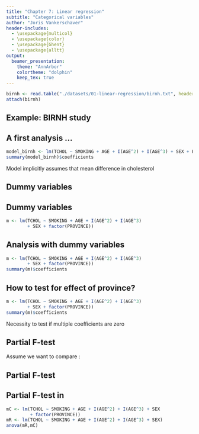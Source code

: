 ```yaml
---
title: "Chapter 7: Linear regression"
subtitle: "Categorical variables"
author: "Joris Vankerschaver"
header-includes:
  - \usepackage{multicol}
  - \usepackage{color}
  - \usepackage{Ghent}
  - \usepackage{alltt}
output: 
  beamer_presentation:
    theme: "AnnArbor"
    colortheme: "dolphin"
    keep_tex: true
---
```


```r
birnh <- read.table("./datasets/01-linear-regression/birnh.txt", header = T, sep = "\t", dec = ".")
attach(birnh)
```
## Example: BIRNH study

\begin{itemize}
\item Epidemiological follow-up study in the mid 80s where nutritional and health data in Belgium were measured ($n=5,815$)
\item \alert{Goal}: effect of smoking on cholesterol
\item Since people from different provinces might have a different smoking and dietary behaviour, we want to correct for province
\item Possible values of this variable:
\begin{itemize}
\item 1: West Flanders
\item 2: East Flanders
\item 3: Flemish Brabant
\item 7: Antwerp
\item 8: Limburg
\end{itemize}
\end{itemize}

## A first analysis ...

\small
```r
model_birnh <- lm(TCHOL ~ SMOKING + AGE + I(AGE^2) + I(AGE^3) + SEX + PROVINCE)
summary(model_birnh)$coefficients
```
\normalsize
Model implicitly assumes that mean difference in cholesterol 
\begin{itemize}
\item between Limburg and West-Flanders is 7 times as large as 
\item the one between East- and West-Flanders
\end{itemize}

## Dummy variables

\begin{itemize}
\item Create 4 \alert{dummy variables}
\begin{eqnarray*}
P_2 & = & \left\{\begin{array}{ll}
1 & \textrm{East Flanders}\\
0 & \textrm{other}
\end{array}\right.\\
P_3 & = &\left\{\begin{array}{ll}
1 & \textrm{Flemish Brabant}\\
0 & \textrm{other}
\end{array}\right.\\
P_7 & = & \left\{\begin{array}{ll}
1 & \textrm{Antwerp}\\
0 & \textrm{other}
\end{array}\right.\\
P_8 & = & \left\{\begin{array}{ll}
1 & \textrm{Limburg}\\
0 & \textrm{other}
\end{array}\right.\\
\end{eqnarray*}
\end{itemize}

## Dummy variables

\begin{itemize}
\item These 4 dummy variables carry same information as variable PROVINCE:
\begin{itemize}
\item in West Flanders: $(P_2,P_3,P_7,P_8)=(0,0,0,0)$
\item in East Flanders: $(P_2,P_3,P_7,P_8)=(1,0,0,0)$
\item in Flemish Brabant: $(P_2,P_3,P_7,P_8)=(0,1,0,0)$
\item in Antwerp: $(P_2,P_3,P_7,P_8)=(0,0,1,0)$
\item in Limburg: $(P_2,P_3,P_7,P_8)=(0,0,0,1)$
\end{itemize}
\item Each categorical variable with $k$ levels can be transformed into $k-1$ dummy variables by choosing 1 level as \alert{reference}
\item In \texttt{R}:
\end{itemize}
```r
m <- lm(TCHOL ~ SMOKING + AGE + I(AGE^2) + I(AGE^3) 
        + SEX + factor(PROVINCE))
```

## Analysis with dummy variables

\footnotesize
```r
m <- lm(TCHOL ~ SMOKING + AGE + I(AGE^2) + I(AGE^3) 
        + SEX + factor(PROVINCE))
summary(m)$coefficients
```

\phantom{Necessity to test if multiple coefficients are zero}

## How to test for effect of province?

\footnotesize
```r
m <- lm(TCHOL ~ SMOKING + AGE + I(AGE^2) + I(AGE^3) 
        + SEX + factor(PROVINCE))
summary(m)$coefficients
```
\normalsize
Necessity to test if multiple coefficients are zero

## Partial F-test

Assume we want to compare \alert{2 nested models}:
\begin{itemize}
\item \alert{Complete model (C)} with $p_C$ parameters; e.g., $p_C=10$ and
\[E(Y|X,P)=\beta_0+\beta_1X+\beta_2P\]
\item \alert{Reduced model (R)} with $p_R$ parameters; e.g., $p_R=6$ and
\[E(Y|X,P)=\beta^*_0+\beta^*_1X\]
\item Testing $H_0:\beta_2=0$ is equivalent to testing if complete and reduced model are equal
\end{itemize}

## Partial F-test

\begin{itemize}
\item Under null hypothesis, residual sums of squares of both models will be approximately same
\item \alert{Test statistic}:
\[RSS(R)-RSS(C)\]
\item {What is distribution under null hypothesis?}
\[\frac{RSS(R)-RSS(C)}{p_C-p_R}\div \frac{RSS(C)}{n-p_C}\sim F_{p_C-p_R,n-p_C}\]
under null hypothesis
\end{itemize}

## Partial F-test in \texttt{R}

\footnotesize
```r
mC <- lm(TCHOL ~ SMOKING + AGE + I(AGE^2) + I(AGE^3) + SEX 
         + factor(PROVINCE))
mR <- lm(TCHOL ~ SMOKING + AGE + I(AGE^2) + I(AGE^3) + SEX)
anova(mR,mC)
```
